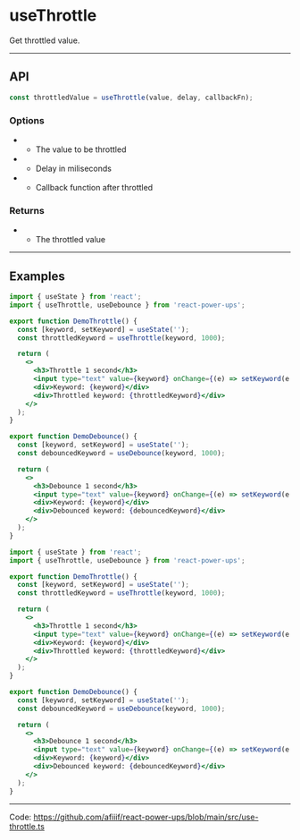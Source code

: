


# useThrottle

Get throttled value.

<hr className="custom-hr" />

## API

```js
const throttledValue = useThrottle(value, delay, callbackFn);
```

### Options

- <Param name="value" type="any (T)" isRequired />

  - The value to be throttled

- <Param name="delay" type="number" isRequired />

  - Delay in miliseconds

- <Param name="callbackFn" type="(value: T) => void" isRequired={false} />

  - Callback function after throttled

### Returns

- <Param name="throttledValue" type="T (generic)" />

  - The throttled value

<hr className="custom-hr" />

## Examples

<BrowserWindow>
  <DemoThrottle />
  <div className="h-4" />
  <DemoDebounce />
</BrowserWindow>

<Tabs>
<TabItem value="JS" label="JS">

```jsx
import { useState } from 'react';
import { useThrottle, useDebounce } from 'react-power-ups';

export function DemoThrottle() {
  const [keyword, setKeyword] = useState('');
  const throttledKeyword = useThrottle(keyword, 1000);

  return (
    <>
      <h3>Throttle 1 second</h3>
      <input type="text" value={keyword} onChange={(e) => setKeyword(e.target.value)} />
      <div>Keyword: {keyword}</div>
      <div>Throttled keyword: {throttledKeyword}</div>
    </>
  );
}

export function DemoDebounce() {
  const [keyword, setKeyword] = useState('');
  const debouncedKeyword = useDebounce(keyword, 1000);

  return (
    <>
      <h3>Debounce 1 second</h3>
      <input type="text" value={keyword} onChange={(e) => setKeyword(e.target.value)} />
      <div>Keyword: {keyword}</div>
      <div>Debounced keyword: {debouncedKeyword}</div>
    </>
  );
}
```

</TabItem>
<TabItem value="TS" label="TS" default>

```jsx
import { useState } from 'react';
import { useThrottle, useDebounce } from 'react-power-ups';

export function DemoThrottle() {
  const [keyword, setKeyword] = useState('');
  const throttledKeyword = useThrottle(keyword, 1000);

  return (
    <>
      <h3>Throttle 1 second</h3>
      <input type="text" value={keyword} onChange={(e) => setKeyword(e.target.value)} />
      <div>Keyword: {keyword}</div>
      <div>Throttled keyword: {throttledKeyword}</div>
    </>
  );
}

export function DemoDebounce() {
  const [keyword, setKeyword] = useState('');
  const debouncedKeyword = useDebounce(keyword, 1000);

  return (
    <>
      <h3>Debounce 1 second</h3>
      <input type="text" value={keyword} onChange={(e) => setKeyword(e.target.value)} />
      <div>Keyword: {keyword}</div>
      <div>Debounced keyword: {debouncedKeyword}</div>
    </>
  );
}
```

</TabItem>
</Tabs>

<hr className="custom-hr" />

Code: https://github.com/afiiif/react-power-ups/blob/main/src/use-throttle.ts
